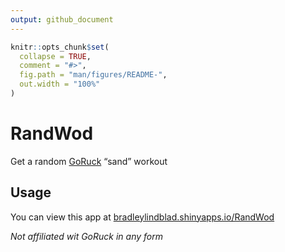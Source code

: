 ```yaml
---
output: github_document
---
```


<!-- README.md is generated from README.Rmd. Please edit that file -->

```r
knitr::opts_chunk$set(
  collapse = TRUE,
  comment = "#>",
  fig.path = "man/figures/README-",
  out.width = "100%"
)
```

# RandWod

Get a random [GoRuck](https://goruck.com) "sand" workout

## Usage

You can view this app at [bradleylindblad.shinyapps.io/RandWod](https://bradleylindblad.shinyapps.io/RandWod)

*Not affiliated wit GoRuck in any form*
